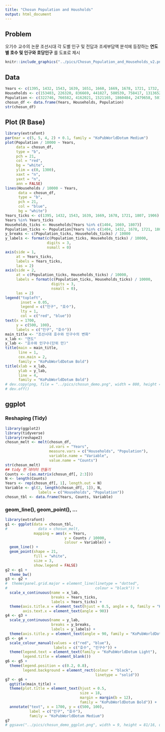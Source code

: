 ```yaml
---
title: "Chosun Population and Housholds"
output: html_document
---
```


## Problem

오기수 교수의 논문 조선시대 각 도별 인구 및 전답과 조세부담액 분석에 등장하는 __연도별 호수 및 인구와 호당인구__ 를 도표로 제시


```r
knitr::include_graphics("../pics/Chosun_Population_and_Households_v2.png")
```

<P style = "page-break-before:always">

## Data

```r
Years <- c(1395, 1432, 1543, 1639, 1651, 1660, 1669, 1678, 1721, 1732, 1774, 1786, 1807, 1837, 1852, 1864, 1906)
Households <- c(153403, 226320, 836669, 441827, 580539, 758417, 1313652, 1332446, 1559488, 1713849, 1703030, 1740592, 1764504, 1591963, 1588875, 1703450, 2742263)
Population <- c(322746, 766582, 4162021, 1521165, 1860484, 2479658, 5018744, 5872217, 6977097, 7273446, 7098441, 7330965, 7561403, 6708529, 6810206, 6828520, 12934282)
chosun_df <- data.frame(Years, Households, Population)
str(chosun_df)
```

## Plot (R Base)

```r
library(extrafont)
par(mar = c(5, 5, 4, 2) + 0.1, family = "KoPubWorldDotum Medium")
plot(Population / 10000 ~ Years, 
     data = chosun_df, 
     type = "b", 
     pch = 21, 
     col = "red", 
     bg = "white",
     ylim = c(0, 1300), 
     xaxt = "n", 
     yaxt = "n", 
     ann = FALSE)
lines(Households / 10000 ~ Years, 
      data = chosun_df, 
      type = "b",
      pch = 21, 
      col = "blue", 
      bg = "white")
Years_ticks <- c(1395, 1432, 1543, 1639, 1669, 1678, 1721, 1807, 1906)
Years %in% Years_ticks
Households_ticks <- Households[Years %in% c(1404, 1669, 1807)]
Population_ticks <- Population[Years %in% c(1404, 1432, 1678, 1721, 1807, 1906)]
y_breaks <- c(Population_ticks, Households_ticks) / 10000
y_labels <- format(c(Population_ticks, Households_ticks) / 10000, 
                   digits = 3, 
                   nsmall = 0)
axis(side = 1, 
     at = Years_ticks, 
     labels = Years_ticks, 
     las = 2)
axis(side = 2, 
     at = c(Population_ticks, Households_ticks) / 10000, 
     labels = format(c(Population_ticks, Households_ticks) / 10000, 
                     digits = 3, 
                     nsmall = 0), 
     las = 2)
legend("topleft", 
       inset = 0.05, 
       legend = c("인구", "호수"), 
       lty = 1, 
       col = c("red", "blue"))
text(x = 1700, 
     y = c(500, 100), 
     labels = c("인구", "호수"))
main_title <- "조선시대 호수와 인구수의 변화"
x_lab <- "연도"
y_lab <- "호수와 인구수(단위 만)"
title(main = main_title, 
      line = 1, 
      cex.main = 2, 
      family = "KoPubWorldDotum Bold")
title(xlab = x_lab, 
      ylab = y_lab, 
      line = 4, 
      family = "KoPubWorldDotum Bold")
# dev.copy(png, file = "../pics/chosun_demo.png", width = 800, height = 450)
# dev.off()
```

<!--
<P style = "page-break-before:always">
-->

## ggplot

### Reshaping (Tidy)

```r
library(ggplot2)
library(tidyverse)
library(reshape2)
chosun_melt <- melt(chosun_df, 
                    id.vars = "Years", 
                    measure.vars = c("Households", "Population"),
                    variable.name = "Variable", 
                    value.name = "Counts")
str(chosun_melt)
## tidy 한 데이터 만들기 
Counts <- c(as.matrix(chosun_df[, 2:3]))
N <- length(Counts)
Years <- rep(chosun_df[, 1], length.out = N)
Variable <- gl(2, length(chosun_df[, 1]), N, 
               labels = c("Households", "Population")) 
chosun_tbl <- data.frame(Years, Counts, Variable)
```

### geom_line(), geom_point(), ...

```r
library(extrafont)
g1 <- ggplot(data = chosun_tbl, 
#              data = chosun_melt,
             mapping = aes(x = Years, 
                           y = Counts / 10000, 
                           colour = Variable)) + 
  geom_line() + 
  geom_point(shape = 21, 
             fill = "white", 
             size = 3, 
             show.legend = FALSE) 
g2 <- g1 + 
  theme_bw() 
g3 <- g2 + 
#  theme(panel.grid.major = element_line(linetype = "dotted", 
#                                        colour = "black")) +
  scale_x_continuous(name = x_lab, 
                     breaks = Years_ticks, 
                     labels = Years_ticks) +
  theme(axis.title.x = element_text(hjust = 0.5, angle = 0, family = "KoPubWorldDotum Light"),
        axis.text.x = element_text(angle = 90))
g4 <- g3 +
  scale_y_continuous(name = y_lab, 
                     breaks = y_breaks, 
                     labels = y_labels) +
  theme(axis.title.y = element_text(angle = 90, family = "KoPubWorldDotum Light"))
g5 <- g4 + 
  scale_colour_manual(values = c("red", "blue"), 
                      labels = c("호수", "인구수")) +
  theme(legend.text = element_text(family = "KoPubWorldDotum Light"),
        legend.title = element_blank())
g6 <- g5 + 
  theme(legend.position = c(0.2, 0.8), 
        legend.background = element_rect(colour = "black", 
                                         linetype = "solid"))
g7 <- g6 + 
  ggtitle(main_title) + 
  theme(plot.title = element_text(hjust = 0.5, 
                                  size = 18, 
                                  margin = margin(b = 12),
                                  family = "KoPubWorldDotum Bold")) +
  annotate("text", x = 1700, y = c(500, 100), 
           label = c("인구", "호수"), 
           family = "KoPubWorldDotum Medium")
g7
# ggsave("../pics/chosun_demo_ggplot.png", width = 9, height = 81/16, units = "in", dpi = 72)
```
